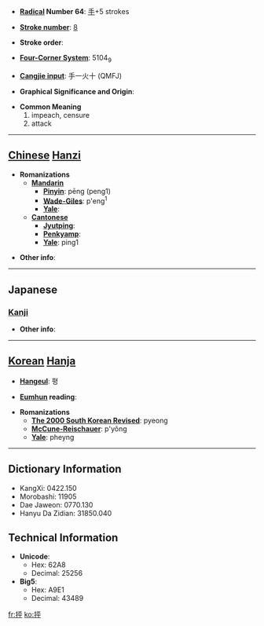 * '''[[Wiktionary:Chinese radical index| Radical]] Number 64''': [[Wiktionary:Chinese radical index 手|手]]+5 strokes

* '''[[Wiktionary:Chinese total strokes index|Stroke number]]''': [[Wiktionary:Chinese total strokes index 8|8]]

* '''Stroke order''': 

* '''[[Wiktionary:Chinese four corner index|Four-Corner System]]''': 5104<sub>9</sub>

* '''[[Wiktionary:Chinese Cangjie index|Cangjie input]]''': 手一火十 (QMFJ)

* '''Graphical Significance and Origin''': 

* '''Common Meaning'''
*#impeach, censure
*# attack


----

== [[Chinese]] [[Hanzi]] ==

* '''Romanizations'''
** '''[[Mandarin]]'''
*** '''[[Pinyin]]''': pēng (peng1)
*** '''[[Wade-Giles]]''': p'eng<sup>1</sup>
*** '''[[Yale]]''': 
** '''[[Cantonese]]'''
*** '''[[Jyutping]]''':
*** '''[[Penkyamp]]''': 
*** '''[[Yale]]''': ping1

* '''Other info''': 

----

==Japanese==
===[[Kanji]]===
{{kanji|on readings=[[ほう]] (hō), [[ひょう]] (hyō), [[びょう]] (byō)|kun readings=[[はじく]] (hajiku)}}

* '''Other info''':  

----

== [[Korean]] [[Hanja]] ==

* '''[[Hangeul]]''': 평

* '''[[Eumhun]] reading''': 

* '''Romanizations'''
** '''[[The 2000 South Korean Revised Romanization|The 2000 South Korean Revised]]''': pyeong
** '''[[McCune-Reischauer]]''': p'yŏng
** '''[[Yale]]''': pheyng

----

== Dictionary Information ==

* KangXi: 0422.150
* Morobashi: 11905
* Dae Jaweon: 0770.130
* Hanyu Da Zidian: 31850.040

== Technical Information ==

* '''Unicode''':
** Hex: 62A8
** Decimal: 25256
* '''Big5''':
** Hex: A9E1
** Decimal: 43489

[[fr:抨]]
[[ko:抨]]